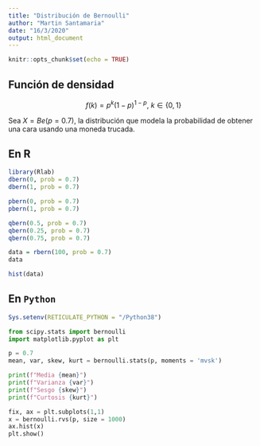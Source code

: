 ```yaml
---
title: "Distribución de Bernoulli"
author: "Martin Santamaria"
date: "16/3/2020"
output: html_document
---
```


```r
knitr::opts_chunk$set(echo = TRUE)
```

## Función de densidad

$$f(k) = p^k(1-p)^{1-p}, \ k \in \{0,1\}$$

Sea $X = Be(p = 0.7)$, la distribución que modela la probabilidad de obtener una cara usando una moneda trucada. 

## En R

```r
library(Rlab)
dbern(0, prob = 0.7)
dbern(1, prob = 0.7)
```

```r
pbern(0, prob = 0.7)
pbern(1, prob = 0.7)
```

```r
qbern(0.5, prob = 0.7)
qbern(0.25, prob = 0.7)
qbern(0.75, prob = 0.7)
```

```r
data = rbern(100, prob = 0.7)
data
```

```r
hist(data)
```

## En `Python`

```r
Sys.setenv(RETICULATE_PYTHON = "/Python38")
```

```python
from scipy.stats import bernoulli
import matplotlib.pyplot as plt

p = 0.7
mean, var, skew, kurt = bernoulli.stats(p, moments = 'mvsk')

print(f"Media {mean}")
print(f"Varianza {var}")
print(f"Sesgo {skew}")
print(f"Curtosis {kurt}")
```

```python
fix, ax = plt.subplots(1,1)
x = bernoulli.rvs(p, size = 1000)
ax.hist(x)
plt.show()
```

